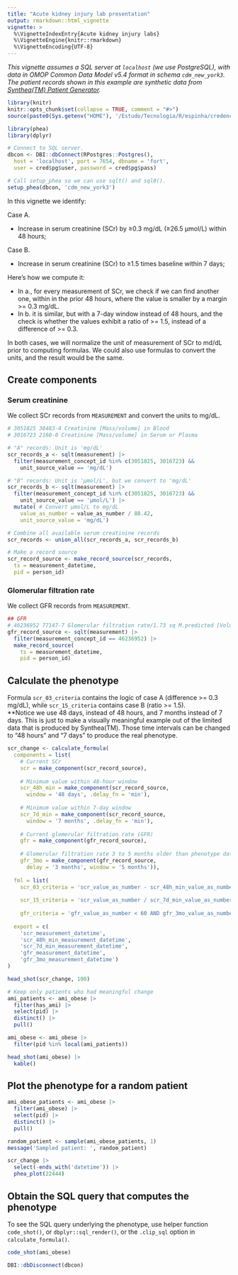 ```yaml
---
title: "Acute kidney injury lab presentation"
output: rmarkdown::html_vignette
vignette: >
  %\VignetteIndexEntry{Acute kidney injury labs}
  %\VignetteEngine{knitr::rmarkdown}
  %\VignetteEncoding{UTF-8}
---
```

  _This vignette assumes a SQL server at `localhost` (we use PostgreSQL), with data in OMOP Common Data Model v5.4 format in schema `cdm_new_york3`. The patient records shown in this example are synthetic data from [Synthea(TM) Patient Generator](https://github.com/synthetichealth/synthea)._  
```r
library(knitr)
knitr::opts_chunk$set(collapse = TRUE, comment = "#>")
source(paste0(Sys.getenv("HOME"), '/Estudo/Tecnologia/R/espinha/credenciais.R')) # contains cred$pg
```
```r
library(phea)
library(dplyr)

# Connect to SQL server.
dbcon <- DBI::dbConnect(RPostgres::Postgres(),
  host = 'localhost', port = 7654, dbname = 'fort',
  user = cred$pg$user, password = cred$pg$pass)

# Call setup_phea so we can use sqlt() and sql0().
setup_phea(dbcon, 'cdm_new_york3')
```

In this vignette we identify:  

Case A.  

 - Increase in serum creatinine (SCr) by ≥0.3 mg/dL (≥26.5 µmol/L) within 48 hours;  
 
Case B.

 - Increase in serum creatinine (SCr) to ≥1.5 times baseline within 7 days;  

Here's how we compute it:  

 - In a., for every measurement of SCr, we check if we can find another one, within in the prior 48 hours, where the value is smaller by a margin >= 0.3 mg/dL.
 - In b. it is similar, but with a 7-day window instead of 48 hours, and the check is whether the values exhibit a ratio of >= 1.5, instead of a difference of >= 0.3.  

In both cases, we will normalize the unit of measurement of SCr to md/dL prior to computing formulas. We could also use formulas to convert the units, and the result would be the same.  

## Create components  
### Serum creatinine  
We collect SCr records from `MEASUREMENT` and convert the units to mg/dL.  
```r
# 3051825 38483-4 Creatinine [Mass/volume] in Blood
# 3016723 2160-0 Creatinine [Mass/volume] in Serum or Plasma

# "A" records: Unit is 'mg/dL'
scr_records_a <- sqlt(measurement) |>
  filter(measurement_concept_id %in% c(3051825, 3016723) &&
    unit_source_value == 'mg/dL')

# "B" records: Unit is 'µmol/L', but we convert to 'mg/dL'
scr_records_b <- sqlt(measurement) |>
  filter(measurement_concept_id %in% c(3051825, 3016723) &&
    unit_source_value == 'µmol/L') |>
  mutate( # Convert µmol/L to mg/dL
    value_as_number = value_as_number / 88.42,
    unit_source_value = 'mg/dL')

# Combine all available serum creatinine records
scr_records <- union_all(scr_records_a, scr_records_b)

# Make a record source
scr_record_source <- make_record_source(scr_records,
  ts = measurement_datetime,
  pid = person_id)
```

### Glomerular filtration rate  
We collect GFR records from `MEASUREMENT`.
```r
## GFR
# 46236952 77147-7 Glomerular filtration rate/1.73 sq M.predicted [Volume Rate/Area] in Serum, Plasma or Blood by Creatinine-based formula (MDRD)
gfr_record_source <- sqlt(measurement) |>
  filter(measurement_concept_id == 46236952) |>
  make_record_source(
    ts = measurement_datetime,
    pid = person_id)
```

## Calculate the phenotype  
Formula `scr_03_criteria` contains the logic of case A (difference >= 0.3 mg/dL), while `scr_15_criteria` contains case B (ratio >= 1.5).  
**Notice we use 48 days, instead of 48 hours, and 7 months instead of 7 days. This is just to make a visually meaningful example out of the limited data that is produced by Synthea(TM). Those time intervals can be changed to "48 hours" and "7 days" to produce the real phenotype.  
```r
scr_change <- calculate_formula(
  components = list(
    # Current SCr
    scr = make_component(scr_record_source),
    
    # Minimum value within 48-hour window
    scr_48h_min = make_component(scr_record_source,
      window = '48 days', .delay_fn = 'min'),
    
    # Minimum value within 7-day window
    scr_7d_min = make_component(scr_record_source,
      window = '7 months', .delay_fn = 'min'),
    
    # Current glomerular filtration rate (GFR)
    gfr = make_component(gfr_record_source),
    
    # Glomerular filtration rate 3 to 5 months older than phenotype date
    gfr_3mo = make_component(gfr_record_source,
      delay = '3 months', window = '5 months')),
    
  fml = list(
    scr_03_criteria = 'scr_value_as_number - scr_48h_min_value_as_number >= 0.3',
    
    scr_15_criteria = 'scr_value_as_number / scr_7d_min_value_as_number >= 1.5',
    
    gfr_criteria = 'gfr_value_as_number < 60 AND gfr_3mo_value_as_number < 60'),
  
  export = c(
    'scr_measurement_datetime',
    'scr_48h_min_measurement_datetime',
    'scr_7d_min_measurement_datetime',
    'gfr_measurement_datetime',
    'gfr_3mo_measurement_datetime')
)

```
```r
head_shot(scr_change, 100)
```

```r
# Keep only patients who had meaningful change
ami_patients <- ami_obese |>
  filter(has_ami) |>
  select(pid) |>
  distinct() |>
  pull()

ami_obese <- ami_obese |>
  filter(pid %in% local(ami_patients))

head_shot(ami_obese) |>
  kable()
```

## Plot the phenotype for a random patient
```r
ami_obese_patients <- ami_obese |>
  filter(ami_obese) |>
  select(pid) |>
  distinct() |>
  pull()

random_patient <- sample(ami_obese_patients, 1)
message('Sampled patient: ', random_patient)
```
```r
scr_change |>
  select(-ends_with('datetime')) |>
  phea_plot(22444)
```

## Obtain the SQL query that computes the phenotype  
To see the SQL query underlying the phenotype, use helper function `code_shot()`, or `dbplyr::sql_render()`, or the `.clip_sql` option in `calculate_formula()`.  
```r
code_shot(ami_obese)
```

```r
DBI::dbDisconnect(dbcon)
```
